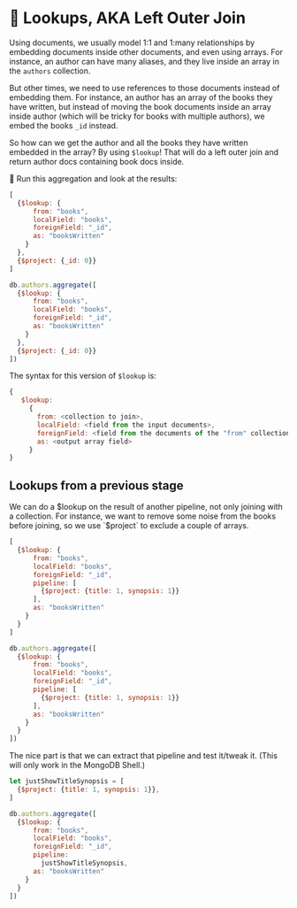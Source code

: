 
# 👐 Lookups, AKA Left Outer Join

Using documents, we usually model 1:1 and 1:many relationships by embedding documents inside other documents, and even using arrays. For instance, an author can have many aliases, and they live inside an array in the `authors` collection.

But other times, we need to use references to those documents instead of embedding them. For instance, an author has an array of the books they have written, but instead of moving the book documents inside an array inside author (which will be tricky for books with multiple authors), we embed the books `_id` instead.

So how can we get the author and all the books they have written embedded in the array? By using `$lookup`! That will do a left outer join and return author docs containing book docs inside. 

👐 Run this aggregation and look at the results:

<Tabs groupId="aggregations">
<TabItem value="atlas" label="Atlas UI">

```js
[
  {$lookup: {
      from: "books",
      localField: "books",
      foreignField: "_id",
      as: "booksWritten"
    } 
  },
  {$project: {_id: 0}}
]
```
</TabItem>

<TabItem value="mongodb-shell" label="MongoDB Shell">

```js
db.authors.aggregate([
  {$lookup: {
      from: "books",
      localField: "books",
      foreignField: "_id",
      as: "booksWritten"
    } 
  },
  {$project: {_id: 0}}
])
```

</TabItem>
</Tabs>



The syntax for this version of `$lookup` is:

```js
{
   $lookup:
     {
       from: <collection to join>,
       localField: <field from the input documents>,
       foreignField: <field from the documents of the "from" collection>,
       as: <output array field>
     }
}
```

## Lookups from a previous stage

We can do a $lookup on the result of another pipeline, not only joining with a collection. For instance, we want to remove some noise from the books before joining, so we use `$project` to exclude a couple of arrays.


<Tabs groupId="aggregations">
<TabItem value="atlas" label="Atlas UI">

```js
[
  {$lookup: {
      from: "books",
      localField: "books",
      foreignField: "_id",
      pipeline: [
        {$project: {title: 1, synopsis: 1}}
      ],
      as: "booksWritten"
    } 
  }
]
```

</TabItem>

<TabItem value="mongodb-shell" label="MongoDB Shell">

```js
db.authors.aggregate([
  {$lookup: {
      from: "books",
      localField: "books",
      foreignField: "_id",
      pipeline: [
        {$project: {title: 1, synopsis: 1}}
      ],
      as: "booksWritten"
    } 
  }
])
```

</TabItem>
</Tabs>


The nice part is that we can extract that pipeline and test it/tweak it. (This will only work in the MongoDB Shell.)

<Tabs groupId="aggregations">
<TabItem value="mongodb-shell" label="MongoDB Shell">

```js
let justShowTitleSynopsis = [
  {$project: {title: 1, synopsis: 1}},
]

db.authors.aggregate([
  {$lookup: {
      from: "books",
      localField: "books",
      foreignField: "_id",
      pipeline:
        justShowTitleSynopsis,
      as: "booksWritten"
    } 
  }
])
```

</TabItem>
</Tabs>


